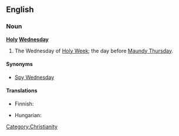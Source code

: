 ==English==

===Noun===
{{wikipedia}}
'''[[Holy]] [[Wednesday]]'''

# The Wednesday of [[Holy Week]]; the day before [[Maundy Thursday]].

====Synonyms====
* [[Spy Wednesday]]

====Translations====
{{trans-top|day}}
* Finnish: {{t-|fi|kellokeskiviikko}}
{{trans-mid}}
* Hungarian: {{t|hu|nagyszerda}}
{{trans-bottom}}

[[Category:Christianity]]
